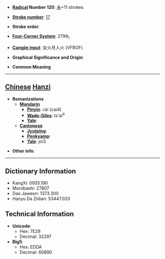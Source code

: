 * '''[[Wiktionary:Chinese radical index| Radical]] Number 120''': [[Wiktionary:Chinese radical index 糸|糸]]+11 strokes

* '''[[Wiktionary:Chinese total strokes index|Stroke number]]''': [[Wiktionary:Chinese total strokes index 17|17]]

* '''Stroke order''': 

* '''[[Wiktionary:Chinese four corner index|Four-Corner System]]''': 2799<sub>1</sub>

* '''[[Wiktionary:Chinese Cangjie index|Cangjie input]]''': 女火月人火 (VFBOF)

* '''Graphical Significance and Origin''': 

* '''Common Meaning'''

----

== [[Chinese]] [[Hanzi]] ==

* '''Romanizations'''
** '''[[Mandarin]]'''
*** '''[[Pinyin]]''': cài (cai4)
*** '''[[Wade-Giles]]''': ts'ai<sup>4</sup>
*** '''[[Yale]]''': 
** '''[[Cantonese]]'''
*** '''[[Jyutping]]''':
*** '''[[Penkyamp]]''': 
*** '''[[Yale]]''': joi3

* '''Other info''': 

----

== Dictionary Information ==

* KangXi: 0935.190
* Morobashi: 27807
* Dae Jaweon: 1373.300
* Hanyu Da Zidian: 53447.020

== Technical Information ==

* '''Unicode''':
** Hex: 7E29
** Decimal: 32297
* '''Big5''':
** Hex: EDDA
** Decimal: 60890